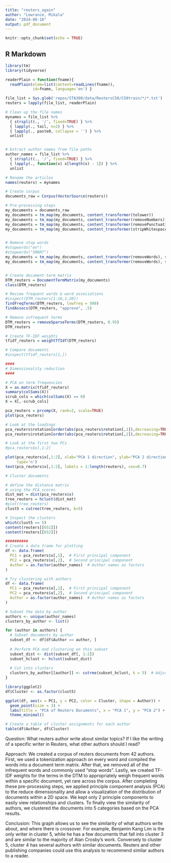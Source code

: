 ```yaml
---
title: "reuters_again"
author: "Lowrance, Mikala"
date: "2024-08-18"
output: pdf_document
---
```


```r
knitr::opts_chunk$set(echo = TRUE)
```

## R Markdown



```r
library(tm)
library(tidyverse)

readerPlain = function(fname){
  readPlain(elem=list(content=readLines(fname)), 
            id=fname, language='en') }

file_list = Sys.glob('repos/STA380/data/ReutersC50/C50train/*/*.txt')
reuters = lapply(file_list, readerPlain) 

# Clean up the file names
mynames = file_list %>%
  { strsplit(., '/', fixed=TRUE) } %>%
  { lapply(., tail, n=2) } %>%
  { lapply(., paste0, collapse = '') } %>%
  unlist


# Extract author names from file paths
author_names = file_list %>%
  { strsplit(., '/', fixed=TRUE) } %>%
  { lapply(., function(x) x[length(x) - 1]) } %>%
  unlist

# Rename the articles
names(reuters) = mynames

# Create corpus
documents_raw = Corpus(VectorSource(reuters))

# Pre-processing steps
my_documents = documents_raw
my_documents = tm_map(my_documents, content_transformer(tolower)) 
my_documents = tm_map(my_documents, content_transformer(removeNumbers)) 
my_documents = tm_map(my_documents, content_transformer(removePunctuation))
my_documents = tm_map(my_documents, content_transformer(stripWhitespace)) 


# Remove stop words
#stopwords("en")
#stopwords("SMART")
my_documents = tm_map(my_documents, content_transformer(removeWords), stopwords("en"))
my_documents = tm_map(my_documents, content_transformer(removeWords), stopwords("SMART"))


# Create document-term matrix
DTM_reuters = DocumentTermMatrix(my_documents)
class(DTM_reuters)  

# Review frequent words & word associations
#inspect(DTM_reuters[1:10,1:20])
findFreqTerms(DTM_reuters, lowfreq = 500)
findAssocs(DTM_reuters, "approve", .5) 

# Remove infrequent terms
DTM_reuters = removeSparseTerms(DTM_reuters, 0.95)
DTM_reuters

# Create TF-IDF weights
tfidf_reuters = weightTfIdf(DTM_reuters)

# Compare documents
#inspect(tfidf_reuters[1,])

####
# Dimensionality reduction
####

# PCA on term frequencies
X = as.matrix(tfidf_reuters)
summary(colSums(X))
scrub_cols = which(colSums(X) == 0)
X = X[,-scrub_cols]

pca_reuters = prcomp(X, rank=2, scale=TRUE)
plot(pca_reuters) 

# Look at the loadings
pca_reuters$rotation[order(abs(pca_reuters$rotation[,1]),decreasing=TRUE),1][1:25]
pca_reuters$rotation[order(abs(pca_reuters$rotation[,2]),decreasing=TRUE),2][1:25]

# Look at the first two PCs
#pca_reuters$x[,1:2]

plot(pca_reuters$x[,1:2], xlab="PCA 1 direction", ylab="PCA 2 direction", bty="n",
     type='n')
text(pca_reuters$x[,1:2], labels = 1:length(reuters), cex=0.7)

# Cluster documents

# define the distance matrix
# using the PCA scores
dist_mat = dist(pca_reuters$x)
tree_reuters = hclust(dist_mat)
#plot(tree_reuters)
clust5 = cutree(tree_reuters, k=5)

# Inspect the clusters
which(clust5 == 5)
content(reuters[[651]])
content(reuters[[652]])

##########
# Create a data frame for plotting
df <- data.frame(
  PC1 = pca_reuters$x[,1],  # First principal component
  PC2 = pca_reuters$x[,2],  # Second principal component
  Author = as.factor(author_names)  # Author names as factors
)

# Try clustering with authors
df <- data.frame(
  PC1 = pca_reuters$x[,1],  # First principal component
  PC2 = pca_reuters$x[,2],  # Second principal component
  Author = as.factor(author_names)  # Author names as factors
)

# Subset the data by author
authors <- unique(author_names)
clusters_by_author <- list()

for (author in authors) {
  # Subset documents by author
  subset_df <- df[df$Author == author, ]
  
  # Perform PCA and clustering on this subset
  subset_dist <- dist(subset_df[, 1:2])
  subset_hclust <- hclust(subset_dist)
  
  # Cut into clusters
  clusters_by_author[[author]] <- cutree(subset_hclust, k = 5)  # Adjust k as needed
}

library(ggplot2)
df$Cluster <- as.factor(clust5)

ggplot(df, aes(x = PC1, y = PC2, color = Cluster, shape = Author)) +
  geom_point(size = 3) +
  labs(title = "PCA of Reuters Documents", x = "PCA 1", y = "PCA 2") +
  theme_minimal()

# Create a table of cluster assignments for each author
table(df$Author, df$Cluster)

```
Question: What reuters author write about similar topics? If I like the writing of a specific writer in Reuters, what other authors should I read?

Approach: We created a corpus of reuters documents from 42 authors. First, we used a tokenization approach on every word and compiled the words into a document term matrix. After that, we removed all of the infrequent words and commonly used "stop words". Lastly, we created TF-IDF weights for the terms in the DTM to appropriately weigh frequent words within a specific document, yet rare across the corpus. After completing these pre-processing steps, we applied principle component analysis (PCA) to the reduce dimensionality and allow a visualization of the distribution of documents within a 2D space. We kept only 2 principle components to easily view relationships and clusters. To finally view the similarity of authors, we clustered the documents into 5 categories based on the PCA results.

Conclusion: This graph allows us to see the similarity of what authors write about, and where there is crossover. For example, Benjamin Kang Lim is the only writer in cluster 5, while he has a few documents that fall into cluster 3 and are similar to the majority of Alan Crosby's work. Conversely to cluster 5, cluster 4 has several authors with similar documents. Reuters and other publishing companies could use this analysis to recommend similar authors to a reader.
